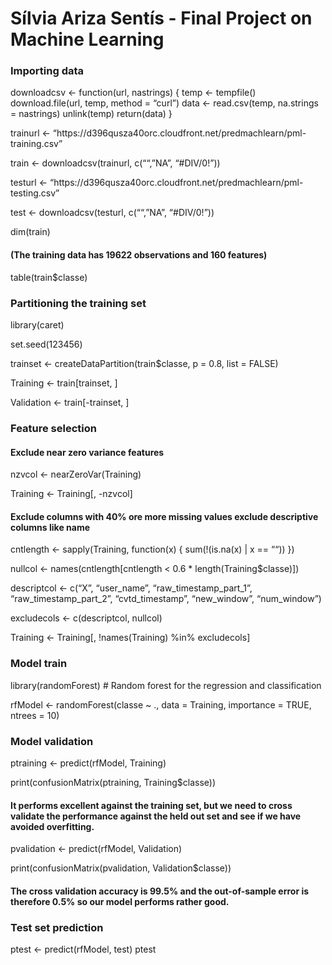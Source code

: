 
# Sílvia Ariza Sentís - Final Project on Machine Learning
### Importing data

downloadcsv <- function(url, nastrings) {
  temp <- tempfile()
  download.file(url, temp, method = "curl")
  data <- read.csv(temp, na.strings = nastrings)
  unlink(temp)
  return(data)
}

trainurl <- "https://d396qusza40orc.cloudfront.net/predmachlearn/pml-training.csv"

train <- downloadcsv(trainurl, c("", "NA", "#DIV/0!"))

testurl <- "https://d396qusza40orc.cloudfront.net/predmachlearn/pml-testing.csv"

test <- downloadcsv(testurl, c("", "NA", "#DIV/0!"))

dim(train) 

#### (The training data has 19622 observations and 160 features)

table(train$classe)

### Partitioning the training set
library(caret)

set.seed(123456)

trainset <- createDataPartition(train$classe, p = 0.8, list = FALSE)

Training <- train[trainset, ]

Validation <- train[-trainset, ]

### Feature selection

#### Exclude near zero variance features
nzvcol <- nearZeroVar(Training)

Training <- Training[, -nzvcol]

#### Exclude columns with 40% ore more missing values exclude descriptive columns like name

cntlength <- sapply(Training, function(x) {
    sum(!(is.na(x) | x == ""))
})

nullcol <- names(cntlength[cntlength < 0.6 * length(Training$classe)])

descriptcol <- c("X", "user_name", "raw_timestamp_part_1", "raw_timestamp_part_2", 
    "cvtd_timestamp", "new_window", "num_window")

excludecols <- c(descriptcol, nullcol)

Training <- Training[, !names(Training) %in% excludecols]

### Model train
library(randomForest) # Random forest for the regression and classification

rfModel <- randomForest(classe ~ ., data = Training, importance = TRUE, ntrees = 10)

### Model validation
ptraining <- predict(rfModel, Training)

print(confusionMatrix(ptraining, Training$classe))

#### It performs excellent against the training set, but we need to cross validate the performance against the held out set and see if we have avoided overfitting.
pvalidation <- predict(rfModel, Validation)

print(confusionMatrix(pvalidation, Validation$classe))

#### The cross validation accuracy is 99.5% and the out-of-sample error is therefore 0.5% so our model performs rather good.

### Test set prediction

ptest <- predict(rfModel, test)
ptest



